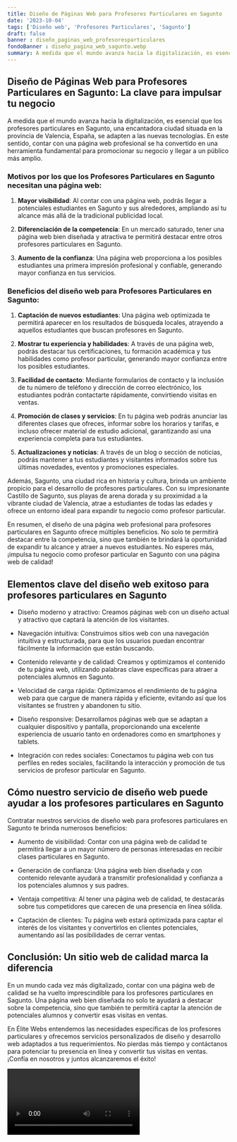 ```yaml
---
title: Diseño de Páginas Web para Profesores Particulares en Sagunto
date: '2023-10-04'
tags: ['Diseño web', 'Profesores Particulares', 'Sagunto']
draft: false
banner : diseño_paginas_web_profesoresparticulares
fondoBanner : diseño_pagina_web_sagunto.webp
summary: A medida que el mundo avanza hacia la digitalización, es esencial que los profesores particulares en Sagunto, una encantadora ciudad situada en la provincia de Valencia, España, se adapten a las nuevas tecnologías. En este sentido, contar con una página web profesional se ha convertido en una herramienta fundamental para promocionar su negocio y llegar a un público más amplio.
---
```


## Diseño de Páginas Web para Profesores Particulares en Sagunto: La clave para impulsar tu negocio

A medida que el mundo avanza hacia la digitalización, es esencial que los profesores particulares en Sagunto, una encantadora ciudad situada en la provincia de Valencia, España, se adapten a las nuevas tecnologías. En este sentido, contar con una página web profesional se ha convertido en una herramienta fundamental para promocionar su negocio y llegar a un público más amplio.

### Motivos por los que los Profesores Particulares en Sagunto necesitan una página web:

1. **Mayor visibilidad**: Al contar con una página web, podrás llegar a potenciales estudiantes en Sagunto y sus alrededores, ampliando así tu alcance más allá de la tradicional publicidad local.

2. **Diferenciación de la competencia**: En un mercado saturado, tener una página web bien diseñada y atractiva te permitirá destacar entre otros profesores particulares en Sagunto.

3. **Aumento de la confianza**: Una página web proporciona a los posibles estudiantes una primera impresión profesional y confiable, generando mayor confianza en tus servicios.

### Beneficios del diseño web para Profesores Particulares en Sagunto:

1. **Captación de nuevos estudiantes**: Una página web optimizada te permitirá aparecer en los resultados de búsqueda locales, atrayendo a aquellos estudiantes que buscan profesores en Sagunto.

2. **Mostrar tu experiencia y habilidades**: A través de una página web, podrás destacar tus certificaciones, tu formación académica y tus habilidades como profesor particular, generando mayor confianza entre los posibles estudiantes.

3. **Facilidad de contacto**: Mediante formularios de contacto y la inclusión de tu número de teléfono y dirección de correo electrónico, los estudiantes podrán contactarte rápidamente, convirtiendo visitas en ventas.

4. **Promoción de clases y servicios**: En tu página web podrás anunciar las diferentes clases que ofreces, informar sobre los horarios y tarifas, e incluso ofrecer material de estudio adicional, garantizando así una experiencia completa para tus estudiantes.

5. **Actualizaciones y noticias**: A través de un blog o sección de noticias, podrás mantener a tus estudiantes y visitantes informados sobre tus últimas novedades, eventos y promociones especiales.

Además, Sagunto, una ciudad rica en historia y cultura, brinda un ambiente propicio para el desarrollo de profesores particulares. Con su impresionante Castillo de Sagunto, sus playas de arena dorada y su proximidad a la vibrante ciudad de Valencia, atrae a estudiantes de todas las edades y ofrece un entorno ideal para expandir tu negocio como profesor particular.

En resumen, el diseño de una página web profesional para profesores particulares en Sagunto ofrece múltiples beneficios. No solo te permitirá destacar entre la competencia, sino que también te brindará la oportunidad de expandir tu alcance y atraer a nuevos estudiantes. No esperes más, ¡impulsa tu negocio como profesor particular en Sagunto con una página web de calidad!

<GifSeo />

<Cta />

## Elementos clave del diseño web exitoso para profesores particulares en Sagunto

- Diseño moderno y atractivo: Creamos páginas web con un diseño actual y atractivo que captará la atención de los visitantes.

- Navegación intuitiva: Construimos sitios web con una navegación intuitiva y estructurada, para que los usuarios puedan encontrar fácilmente la información que están buscando.

- Contenido relevante y de calidad: Creamos y optimizamos el contenido de tu página web, utilizando palabras clave específicas para atraer a potenciales alumnos en Sagunto.

- Velocidad de carga rápida: Optimizamos el rendimiento de tu página web para que cargue de manera rápida y eficiente, evitando así que los visitantes se frustren y abandonen tu sitio.

- Diseño responsive: Desarrollamos páginas web que se adaptan a cualquier dispositivo y pantalla, proporcionando una excelente experiencia de usuario tanto en ordenadores como en smartphones y tablets.

- Integración con redes sociales: Conectamos tu página web con tus perfiles en redes sociales, facilitando la interacción y promoción de tus servicios de profesor particular en Sagunto.

## Cómo nuestro servicio de diseño web puede ayudar a los profesores particulares en Sagunto

Contratar nuestros servicios de diseño web para profesores particulares en Sagunto te brinda numerosos beneficios:

- Aumento de visibilidad: Contar con una página web de calidad te permitirá llegar a un mayor número de personas interesadas en recibir clases particulares en Sagunto.

- Generación de confianza: Una página web bien diseñada y con contenido relevante ayudará a transmitir profesionalidad y confianza a los potenciales alumnos y sus padres.

- Ventaja competitiva: Al tener una página web de calidad, te destacarás sobre tus competidores que carecen de una presencia en línea sólida.

- Captación de clientes: Tu página web estará optimizada para captar el interés de los visitantes y convertirlos en clientes potenciales, aumentando así las posibilidades de cerrar ventas.

## Conclusión: Un sitio web de calidad marca la diferencia

En un mundo cada vez más digitalizado, contar con una página web de calidad se ha vuelto imprescindible para los profesores particulares en Sagunto. Una página web bien diseñada no solo te ayudará a destacar sobre la competencia, sino que también te permitirá captar la atención de potenciales alumnos y convertir esas visitas en ventas.

En Élite Webs entendemos las necesidades específicas de los profesores particulares y ofrecemos servicios personalizados de diseño y desarrollo web adaptados a tus requerimientos. No pierdas más tiempo y contáctanos para potenciar tu presencia en línea y convertir tus visitas en ventas. ¡Confía en nosotros y juntos alcanzaremos el éxito!

<Video />

<CtaBot job='Profesores Particulares' city='Sagunto'/>

<Gmaps query='Sagunto+españa+maps' />